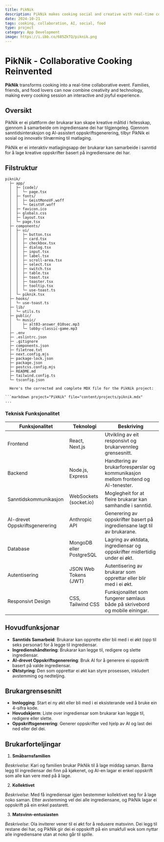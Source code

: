 ```yaml
---
title: PikNik
description: PikNik makes cooking social and creative with real-time collaboration and AI-assisted recipes.
date: 2024-10-21
tags: cooking, collaboration, AI, social, food
type: project
category: App Development
image: https://i.ibb.co/685ZkTQ/piknik.png
---
```



# PikNik - Collaborative Cooking Reinvented

**PikNik** transforms cooking into a real-time collaborative event. Families, friends, and food lovers can now combine creativity and technology, making every cooking session an interactive and joyful experience.


## Oversikt

PikNik er ei plattform der brukarar kan skape kreative måltid i fellesskap, gjennom å samarbeide om ingrediensane dei har tilgjengeleg. Gjennom sanntidsinteraksjon og AI-assistert oppskriftsgenerering, tilbyr PikNik ei sosial og innovativ tilnærming til matlaging.

PikNik er ei interaktiv matlagingsapp der brukarar kan samarbeide i sanntid for å lage kreative oppskrifter basert på ingrediensane dei har.



## Filstruktur

```plaintext
piknik/
  ├─ app/
  │  ├─ [code]/
  │  │  └─ page.tsx
  │  ├─ fonts/
  │  │  ├─ GeistMonoVF.woff
  │  │  └─ GeistVF.woff
  │  ├─ favicon.ico
  │  ├─ globals.css
  │  ├─ layout.tsx
  │  └─ page.tsx
  ├─ components/
  │  ├─ ui/
  │  │  ├─ button.tsx
  │  │  ├─ card.tsx
  │  │  ├─ checkbox.tsx
  │  │  ├─ dialog.tsx
  │  │  ├─ input.tsx
  │  │  ├─ label.tsx
  │  │  ├─ scroll-area.tsx
  │  │  ├─ select.tsx
  │  │  ├─ switch.tsx
  │  │  ├─ table.tsx
  │  │  ├─ toast.tsx
  │  │  ├─ toaster.tsx
  │  │  ├─ tooltip.tsx
  │  │  └─ use-toast.ts
  │  └─ piknik.tsx
  ├─ hooks/
  │  └─ use-toast.ts
  ├─ lib/
  │  └─ utils.ts
  ├─ public/
  │  └─ music/
  │     ├─ alt03-answer_010sec.mp3
  │     └─ lobby-classic-game.mp3
  ├─ .env
  ├─ .eslintrc.json
  ├─ .gitignore
  ├─ components.json
  ├─ filetree.txt
  ├─ next.config.mjs
  ├─ package-lock.json
  ├─ package.json
  ├─ postcss.config.mjs
  ├─ README.md
  ├─ tailwind.config.ts
  └─ tsconfig.json

  Here's the corrected and complete MDX file for the PikNik project:

```markdown project="PikNik" file="content/projects/piknik.mdx"
...
```

### Teknisk Funksjonalitet

| **Funksjonalitet** | **Teknologi** | **Beskriving**
|-----|-----|-----
| Frontend | React, Next.js | Utvikling av eit responsivt og brukarvennleg grensesnitt.
| Backend | Node.js, Express | Handtering av brukarforespørslar og kommunikasjon mellom frontend og AI-tenester.
| Sanntidskommunikasjon | WebSockets (socket.io) | Moglegheit for at fleire brukarar kan samhandle i sanntid.
| AI-drevet Oppskriftsgenerering | Anthropic API | Generering av oppskrifter basert på ingrediensane lagt til av brukarane.
| Database | MongoDB eller PostgreSQL | Lagring av øktdata, ingrediensar og oppskrifter midlertidig under ei økt.
| Autentisering | JSON Web Tokens (JWT) | Autentisering av brukarar som opprettar eller blir med i ei økt.
| Responsivt Design | CSS, Tailwind CSS | Funksjonalitet som fungerer sømlaus både på skrivebord og mobile einingar.


## Hovudfunksjonar

- **Sanntids Samarbeid**: Brukarar kan opprette eller bli med i ei økt (opp til seks personar) for å legge til ingrediensar.
- **Ingredienshåndtering**: Brukarar kan legge til, redigere og slette ingrediensar.
- **AI-drevet Oppskriftsgenerering**: Bruk AI for å generere ei oppskrift basert på valde ingrediensar.
- **Øktstyring**: Den som opprettar ei økt kan styre prosessen, inkludert avstemming og nedteljing.


## Brukargrensesnitt

- **Innlogging**: Start ei ny økt eller bli med i ei eksisterande ved å bruke ein 4-sifra kode.
- **Hovudskjerm**: Liste over ingrediensar som brukarar kan leggje til, redigere eller slette.
- **Oppskriftsgenerering**: Generer oppskrifter ved hjelp av AI og last dei ned eller del dei.


## Brukarforteljingar

1. **Småbarnsfamilien**

*Beskrivelse*: Kari og familien brukar PikNik til å lage middag saman. Barna legg til ingrediensar dei finn på kjøkenet, og AI-en lagar ei enkel oppskrift som alle kan vere med på å lage.


2. **Kollektivet**

*Beskrivelse*: Med få ingrediensar igjen bestemmer kollektivet seg for å lage noko saman. Etter avstemming vel dei alle ingrediensane, og PikNik lagar ei oppskrift på ein enkel pastarett.


3. **Matsvinn-entusiasten**

*Beskrivelse*: Ola inviterer vener til ei økt for å redusere matsvinn. Dei legg til restane dei har, og PikNik gir dei ei oppskrift på ein smakfull wok som nyttar alle ingrediensane utan at noko går til spille.


